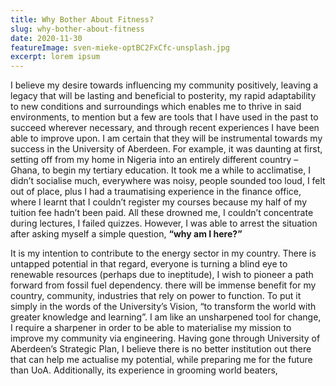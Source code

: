 ```yaml
---
title: Why Bother About Fitness?
slug: why-bother-about-fitness
date: 2020-11-30
featureImage: sven-mieke-optBC2FxCfc-unsplash.jpg
excerpt: lorem ipsum
---
```


<p>I believe my desire towards influencing my community positively, leaving a legacy that will be lasting and beneficial to posterity, 
my rapid adaptability to new conditions and surroundings which enables me to thrive in said environments, to mention but a few are tools that 
I have used in the past to succeed wherever necessary, and through recent experiences I have been able to improve upon. I am certain that they 
will be instrumental towards my success in the University of Aberdeen. For example, it was daunting at first, setting off from my home in Nigeria 
into an entirely different country – Ghana, to begin my tertiary education. It took me a while to acclimatise, I didn’t socialise much, 
everywhere was noisy, people sounded too loud, I felt out of place, plus I had a traumatising experience in the finance office, 
where I learnt that I couldn’t register my courses because my half of my tuition fee hadn’t been paid. All these drowned me, 
I couldn’t concentrate during lectures, I failed quizzes. However, I was able to arrest the situation after asking myself a simple question, 
<strong>“why am I here?”</strong></p>

<p>It is my intention to contribute to the energy sector in my country. There is untapped potential in that regard, 
everyone is turning a blind eye to renewable resources (perhaps due to ineptitude), 
I wish to pioneer a path forward from fossil fuel dependency. there will be immense benefit for my country, 
community, industries that rely on power to function. To put it simply in the words of the University’s Vision, 
“to transform the world with greater knowledge and learning”. 
I am like an unsharpened tool for change, 
I require a sharpener in order to be able to materialise my mission to improve my community via engineering. 
Having gone through University of Aberdeen’s Strategic Plan, I believe there is no better institution out there that can help me actualise my potential, 
while preparing me for the future than UoA. Additionally, its experience in grooming world beaters, </p>
